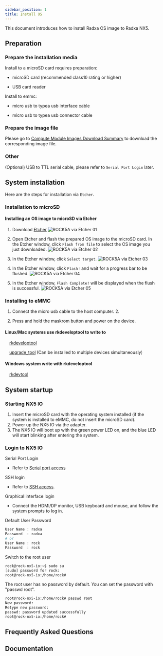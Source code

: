 ```yaml
---
sidebar_position: 1
title: Install OS
---
```


This document introduces how to install Radxa OS image to Radxa NX5.

## Preparation

### Prepare the installation media

Install to a microSD card requires preparation:

- microSD card (recommended class10 rating or higher)

- USB card reader

Install to emmc:

- micro usb to typea usb interface cable

- micro usb to typea usb connector cable

### Prepare the image file

Please go to [Compute Module Images Download Summary](../getting-started/download.md) to download the corresponding image file.

### Other

(Optional) USB to TTL serial cable, please refer to `Serial Port Login` later.

## System installation

Here are the steps for installation via `Etcher`.

### Installation to microSD

<Tabs queryString="target">

<TabItem value="via Etcher" label="Etcher">

#### Installing an OS image to microSD via Etcher

1. Download [Etcher](https://etcher.balena.io/)
   ![ROCK5A via Etcher 01](/img/rock5a/rock5a-etcher.webp)

2. Open Etcher and flash the prepared OS image to the microSD card. In the Etcher window, click `Flash from file` to select the OS image you just downloaded.
   ![ROCK5A via Etcher 02](/img/rock5a/rock5a-etcher-1.webp)

3. In the Etcher window, click `Select target`.
   ![ROCK5A via Etcher 03](/img/rock5a/rock5a-etcher-2.webp)

4. In the Etcher window, click `Flash!` and wait for a progress bar to be flushed.
   ![ROCK5A via Etcher 04](/img/rock5a/rock5a-etcher-3.webp)

5. In the Etcher window, `Flash Complete!` will be displayed when the flush is successful.
   ![ROCK5A via Etcher 05](/img/rock5a/rock5a-etcher-4.webp)

</TabItem>

</Tabs>

### Installing to eMMC

1. Connect the micro usb cable to the host computer. 2.

2. Press and hold the maskrom button and power on the device.

<Tabs queryString="target">

<TabItem value="Linux/Mac" label="Linux">

#### Linux/Mac systems use rkdeveloptool to write to

&emsp;[rkdeveloptool](/general-tutorial/rksdk/rkdeveloptool)

&emsp;[upgrade_tool](/general-tutorial/rksdk/upgrade_tool) (Can be installed to multiple devices simultaneously)

</TabItem>

<TabItem value="Windows" label="Windows">

#### Windows system write with rkdeveloptool

&emsp;[rkdevtool](/general-tutorial/rksdk/rkdevtool)

</TabItem>

</Tabs>

## System startup

### Starting NX5 IO

1. Insert the microSD card with the operating system installed (if the system is installed to eMMC, do not insert the microSD card).
2. Power up the NX5 IO via the adapter.
3. The NX5 IO will boot up with the green power LED on, and the blue LED will start blinking after entering the system.

### Login to NX5 IO

Serial Port Login

- Refer to [Serial port access](/general-tutorial/serial)

SSH login

- Refer to [SSH access](/radxa-os/config/ssh-access.md).

Graphical interface login

- Connect the HDMI/DP monitor, USB keyboard and mouse, and follow the system prompts to log in.

Default User Password

```bash
User Name : radxa
Password  : radxa
# or
User Name : rock
Password  : rock
```

Switch to the root user

```bash
rock@rock-nx5-io:~$ sudo su
[sudo] password for rock:
root@rock-nx5-io:/home/rock#
```

The root user has no password by default. You can set the password with "passwd root".

```bash
root@rock-nx5-io:/home/rock# passwd root
New password:
Retype new password:
passwd: password updated successfully
root@rock-nx5-io:/home/rock#
```

## Frequently Asked Questions

## Documentation
